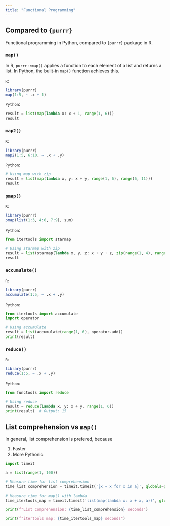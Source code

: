 ```yaml
---
title: "Functional Programming"
---
```


## Compared to `{purrr}`

Functional programming in Python, compared to `{purrr}` package in R.

### `map()`

In R, `purrr::map()` applies a function to each element of a list and returns a list. In Python, the built-in `map()` function achieves this.

`R`:

```R
library(purrr)
map(1:5, ~ .x + 1)
```

`Python`:

```python
result = list(map(lambda x: x + 1, range(1, 6)))
result
```



### `map2()`

`R`:

```R
library(purrr)
map2(1:5, 6:10, ~ .x + .y)
```

`Python`:

```python
# Using map with zip
result = list(map(lambda x, y: x + y, range(1, 6), range(6, 11)))
result
```



### `pmap()`

`R`:

```R
library(purrr)
pmap(list(1:3, 4:6, 7:9), sum)
```

`Python`:

```python
from itertools import starmap

# Using starmap with zip
result = list(starmap(lambda x, y, z: x + y + z, zip(range(1, 4), range(4, 7), range(7, 10))))
result
```



### `accumulate()`


`R`:

```R
library(purrr)
accumulate(1:5, ~ .x + .y)
```

`Python`:

```python
from itertools import accumulate
import operator

# Using accumulate
result = list(accumulate(range(1, 6), operator.add))
print(result)
```



### `reduce()`

`R`: 

```R
library(purrr)
reduce(1:5, ~ .x + .y)
```

`Python`:

```python
from functools import reduce

# Using reduce
result = reduce(lambda x, y: x + y, range(1, 6))
print(result)  # Output: 15
```

## List comprehension vs `map()`

In general, list comprehension is prefered, because

1. Faster
2. More Pythonic 


```python
import timeit

a = list(range(1, 100))

# Measure time for list comprehension
time_list_comprehension = timeit.timeit('[x + x for x in a]', globals=globals(), number=1000000)

# Measure time for map() with lambda
time_itertools_map = timeit.timeit('list(map(lambda x: x + x, a))', globals=globals(), number=1000000)
```


```python
print(f"List Comprehension: {time_list_comprehension} seconds")
```

```python
print(f"itertools map: {time_itertools_map} seconds")
```